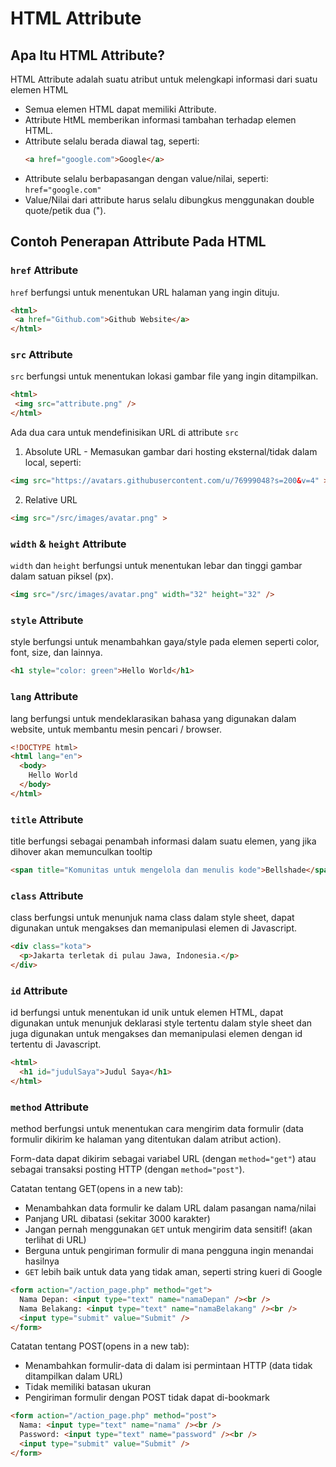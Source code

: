 # HTML Attribute
## Apa Itu HTML Attribute?
HTML Attribute adalah suatu atribut untuk melengkapi informasi dari suatu elemen HTML
* Semua elemen HTML dapat memiliki Attribute.
* Attribute HtML memberikan informasi tambahan terhadap elemen HTML.
* Attribute selalu berada diawal tag, seperti:
  ```html
  <a href="google.com">Google</a>
  ```
* Attribute selalu berbapasangan dengan value/nilai, seperti: `href="google.com"`
* Value/Nilai dari attribute harus selalu dibungkus menggunakan double quote/petik dua (").
## Contoh Penerapan Attribute Pada HTML
### `href` Attribute
`href` berfungsi untuk menentukan URL halaman yang ingin dituju.
```html
<html>
 <a href="Github.com">Github Website</a>
</html>
```
### `src` Attribute
`src` berfungsi untuk menentukan lokasi gambar file yang ingin ditampilkan.
```html
<html>
 <img src="attribute.png" />
</html>
```
Ada dua cara untuk mendefinisikan URL di attribute `src`
1. Absolute URL - Memasukan gambar dari hosting eksternal/tidak dalam local, seperti:
  ```html
  <img src="https://avatars.githubusercontent.com/u/76999048?s=200&v=4" >
  ```
2. Relative URL
  ```html
  <img src="/src/images/avatar.png" >
  ```
### `width` & `height` Attribute
`width` dan `height` berfungsi untuk menentukan lebar dan tinggi gambar dalam satuan piksel (px).
```html
<img src="/src/images/avatar.png" width="32" height="32" />
```
### `style` Attribute
style berfungsi untuk menambahkan gaya/style pada elemen seperti color, font, size, dan lainnya.
```html
<h1 style="color: green">Hello World</h1>
```
### `lang` Attribute
lang berfungsi untuk mendeklarasikan bahasa yang digunakan dalam website, untuk membantu mesin pencari / browser.
```html
<!DOCTYPE html>
<html lang="en">
  <body>
    Hello World
  </body>
</html>
```
### `title` Attribute
title berfungsi sebagai penambah informasi dalam suatu elemen, yang jika dihover akan memunculkan tooltip
```html
<span title="Komunitas untuk mengelola dan menulis kode">Bellshade</span>
```
### `class` Attribute
class berfungsi untuk menunjuk nama class dalam style sheet, dapat digunakan untuk mengakses dan memanipulasi elemen di Javascript.
```html
<div class="kota">
  <p>Jakarta terletak di pulau Jawa, Indonesia.</p>
</div>
```
### `id` Attribute
id berfungsi untuk menentukan id unik untuk elemen HTML, dapat digunakan untuk menunjuk deklarasi style tertentu dalam style sheet dan juga digunakan untuk mengakses dan memanipulasi elemen dengan id tertentu di Javascript.
```html
<html>
  <h1 id="judulSaya">Judul Saya</h1>
</html>
```
### `method` Attribute
method berfungsi untuk menentukan cara mengirim data formulir (data formulir dikirim ke halaman yang ditentukan dalam atribut action).

Form-data dapat dikirim sebagai variabel URL (dengan `method="get"`) atau sebagai transaksi posting HTTP (dengan `method="post"`).

Catatan tentang GET(opens in a new tab):

* Menambahkan data formulir ke dalam URL dalam pasangan nama/nilai
* Panjang URL dibatasi (sekitar 3000 karakter)
* Jangan pernah menggunakan `GET` untuk mengirim data sensitif! (akan terlihat di URL)
* Berguna untuk pengiriman formulir di mana pengguna ingin menandai hasilnya
* `GET` lebih baik untuk data yang tidak aman, seperti string kueri di Google
```html
<form action="/action_page.php" method="get">
  Nama Depan: <input type="text" name="namaDepan" /><br />
  Nama Belakang: <input type="text" name="namaBelakang" /><br />
  <input type="submit" value="Submit" />
</form>
```
Catatan tentang POST(opens in a new tab):

* Menambahkan formulir-data di dalam isi permintaan HTTP (data tidak ditampilkan dalam URL)
* Tidak memiliki batasan ukuran
* Pengiriman formulir dengan POST tidak dapat di-bookmark
```html
<form action="/action_page.php" method="post">
  Nama: <input type="text" name="nama" /><br />
  Password: <input type="text" name="password" /><br />
  <input type="submit" value="Submit" />
</form>
```
